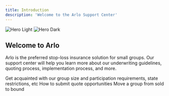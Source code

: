 ```yaml
---
title: Introduction
description: 'Welcome to the Arlo Support Center'
---
```


<img
  className="block dark:hidden"
  src="/images/hero-light.svg"
  alt="Hero Light"
/>
<img
  className="hidden dark:block"
  src="/images/hero-dark.svg"
  alt="Hero Dark"
/>

## Welcome to Arlo
Arlo is the preferred stop-loss insurance solution for small groups. Our support center will help you learn more about our underwriting guidelines, quoting process, implementation process, and more.

<CardGroup cols={2}>
  <Card
    title="Underwriting Guidelines"
    icon="pen-to-square"
    href="/quickstart"
  >
    Get acquainted with our group size and participation requirements, state restrictions, etc
  </Card>
  <Card
    title="Quoting Process"
    icon="stars"
    href="/docs/development"
  >
    How to submit quote opportunities
  </Card>
  <Card
    title="Implementation Process"
    icon="screwdriver-wrench"
    href="/docs/development"
  >
    Move a group from sold to bound
  </Card>
</CardGroup>

